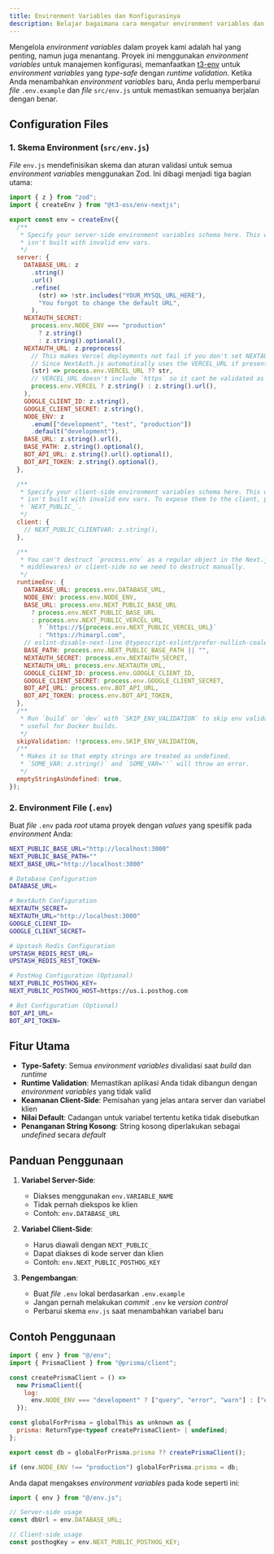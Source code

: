 ```yaml
---
title: Environment Variables dan Konfigurasinya
description: Belajar bagaimana cara mengatur environment variables dan konfigurasi lainnya pada proyek situs web Blog HIMARPL.
---
```


Mengelola _environment variables_ dalam proyek kami adalah hal yang penting, namun juga menantang. Proyek ini menggunakan _environment variables_ untuk manajemen konfigurasi, memanfaatkan [t3-env](https://github.com/t3-oss/t3-env) untuk _environment variables_ yang _type-safe_ dengan _runtime validation_. Ketika Anda menambahkan _environment variables_ baru, Anda perlu memperbarui _file_ `.env.example` dan _file_ `src/env.js` untuk memastikan semuanya berjalan dengan benar.

## Configuration Files

### 1. Skema Environment (`src/env.js`)

_File_ `env.js` mendefinisikan skema dan aturan validasi untuk semua _environment variables_ menggunakan Zod. Ini dibagi menjadi tiga bagian utama:

```javascript title="src/env.js"
import { z } from "zod";
import { createEnv } from "@t3-oss/env-nextjs";

export const env = createEnv({
  /**
   * Specify your server-side environment variables schema here. This way you can ensure the app
   * isn't built with invalid env vars.
   */
  server: {
    DATABASE_URL: z
      .string()
      .url()
      .refine(
        (str) => !str.includes("YOUR_MYSQL_URL_HERE"),
        "You forgot to change the default URL",
      ),
    NEXTAUTH_SECRET:
      process.env.NODE_ENV === "production"
        ? z.string()
        : z.string().optional(),
    NEXTAUTH_URL: z.preprocess(
      // This makes Vercel deployments not fail if you don't set NEXTAUTH_URL
      // Since NextAuth.js automatically uses the VERCEL_URL if present.
      (str) => process.env.VERCEL_URL ?? str,
      // VERCEL_URL doesn't include `https` so it cant be validated as a URL
      process.env.VERCEL ? z.string() : z.string().url(),
    ),
    GOOGLE_CLIENT_ID: z.string(),
    GOOGLE_CLIENT_SECRET: z.string(),
    NODE_ENV: z
      .enum(["development", "test", "production"])
      .default("development"),
    BASE_URL: z.string().url(),
    BASE_PATH: z.string().optional(),
    BOT_API_URL: z.string().url().optional(),
    BOT_API_TOKEN: z.string().optional(),
  },

  /**
   * Specify your client-side environment variables schema here. This way you can ensure the app
   * isn't built with invalid env vars. To expose them to the client, prefix them with
   * `NEXT_PUBLIC_`.
   */
  client: {
    // NEXT_PUBLIC_CLIENTVAR: z.string(),
  },

  /**
   * You can't destruct `process.env` as a regular object in the Next.js edge runtimes (e.g.
   * middlewares) or client-side so we need to destruct manually.
   */
  runtimeEnv: {
    DATABASE_URL: process.env.DATABASE_URL,
    NODE_ENV: process.env.NODE_ENV,
    BASE_URL: process.env.NEXT_PUBLIC_BASE_URL
      ? process.env.NEXT_PUBLIC_BASE_URL
      : process.env.NEXT_PUBLIC_VERCEL_URL
        ? `https://${process.env.NEXT_PUBLIC_VERCEL_URL}`
        : "https://himarpl.com",
    // eslint-disable-next-line @typescript-eslint/prefer-nullish-coalescing
    BASE_PATH: process.env.NEXT_PUBLIC_BASE_PATH || "",
    NEXTAUTH_SECRET: process.env.NEXTAUTH_SECRET,
    NEXTAUTH_URL: process.env.NEXTAUTH_URL,
    GOOGLE_CLIENT_ID: process.env.GOOGLE_CLIENT_ID,
    GOOGLE_CLIENT_SECRET: process.env.GOOGLE_CLIENT_SECRET,
    BOT_API_URL: process.env.BOT_API_URL,
    BOT_API_TOKEN: process.env.BOT_API_TOKEN,
  },
  /**
   * Run `build` or `dev` with `SKIP_ENV_VALIDATION` to skip env validation. This is especially
   * useful for Docker builds.
   */
  skipValidation: !!process.env.SKIP_ENV_VALIDATION,
  /**
   * Makes it so that empty strings are treated as undefined.
   * `SOME_VAR: z.string()` and `SOME_VAR=''` will throw an error.
   */
  emptyStringAsUndefined: true,
});
```

### 2. Environment File (`.env`)

Buat _file_ `.env` pada _root_ utama proyek dengan _values_ yang spesifik pada _environment_ Anda:

```bash
NEXT_PUBLIC_BASE_URL="http://localhost:3000"
NEXT_PUBLIC_BASE_PATH=""
NEXT_BASE_URL="http://localhost:3000"

# Database Configuration
DATABASE_URL=

# NextAuth Configuration
NEXTAUTH_SECRET=
NEXTAUTH_URL="http://localhost:3000"
GOOGLE_CLIENT_ID=
GOOGLE_CLIENT_SECRET=

# Upstash Redis Configuration
UPSTASH_REDIS_REST_URL=
UPSTASH_REDIS_REST_TOKEN=

# PostHog Configuration (Optional)
NEXT_PUBLIC_POSTHOG_KEY=
NEXT_PUBLIC_POSTHOG_HOST=https://us.i.posthog.com

# Bot Configuration (Optional)
BOT_API_URL=
BOT_API_TOKEN=
```

## Fitur Utama

- **Type-Safety**: Semua _environment variables_ divalidasi saat _build_ dan _runtime_
- **Runtime Validation**: Memastikan aplikasi Anda tidak dibangun dengan _environment variables_ yang tidak valid
- **Keamanan Client-Side**: Pemisahan yang jelas antara server dan variabel klien
- **Nilai Default**: Cadangan untuk variabel tertentu ketika tidak disebutkan
- **Penanganan String Kosong**: String kosong diperlakukan sebagai _undefined_ secara _default_

## Panduan Penggunaan

1. **Variabel Server-Side**:
   - Diakses menggunakan `env.VARIABLE_NAME`
   - Tidak pernah diekspos ke klien
   - Contoh: `env.DATABASE_URL`

2. **Variabel Client-Side**:
   - Harus diawali dengan `NEXT_PUBLIC_`
   - Dapat diakses di kode server dan klien
   - Contoh: `env.NEXT_PUBLIC_POSTHOG_KEY`

3. **Pengembangan**:
   - Buat _file_ `.env` lokal berdasarkan `.env.example`
   - Jangan pernah melakukan _commit_ `.env` ke _version control_
   - Perbarui skema `env.js` saat menambahkan variabel baru


## Contoh Penggunaan

```javascript title="src/server/db.ts" {1, 7, 16}
import { env } from "@/env";
import { PrismaClient } from "@prisma/client";

const createPrismaClient = () =>
  new PrismaClient({
    log:
      env.NODE_ENV === "development" ? ["query", "error", "warn"] : ["error"],
  });

const globalForPrisma = globalThis as unknown as {
  prisma: ReturnType<typeof createPrismaClient> | undefined;
};

export const db = globalForPrisma.prisma ?? createPrismaClient();

if (env.NODE_ENV !== "production") globalForPrisma.prisma = db;

```

Anda dapat mengakses _environment variables_ pada kode seperti ini:

```javascript
import { env } from "@/env.js";

// Server-side usage
const dbUrl = env.DATABASE_URL;

// Client-side usage
const posthogKey = env.NEXT_PUBLIC_POSTHOG_KEY;
```

